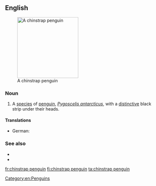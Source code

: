 ==English==
[[Image:Manchot 04.jpg|200px|thumb|right|A chinstrap penguin]]

===Noun===
{{en-noun|head=[[chinstrap]] [[penguin]]}}

# A [[species]] of [[penguin]], ''[[Pygoscelis antarcticus]]'', with a [[distinctive]] black strip under their heads.

====Translations====
{{trans-top|''Pygoscelis antarcticus''}}
* German: {{t|de|Zügelpinguin|m}}
{{trans-mid}}
{{trans-bottom}}

===See also===
* {{pedia}}
* {{specieslite|Pygoscelis antarcticus}}
[[Category:en:Penguins]]

[[fr:chinstrap penguin]]
[[fi:chinstrap penguin]]
[[ta:chinstrap penguin]]